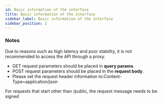 ```yaml
---
id: Basic information of the interface
title: Basic information of the interface
sidebar_label: Basic information of the interface
sidebar_position: 2
---
```


### Notes

Due to reasons such as high latency and poor stability, it is not recommended to access the API through a proxy.

- GET request parameters should be placed in **query params**.
- POST request parameters should be placed in the **request body**.
- Please set the request header information to:Content-Type=application/json

For requests that start other than /public, the request message needs to be signed
